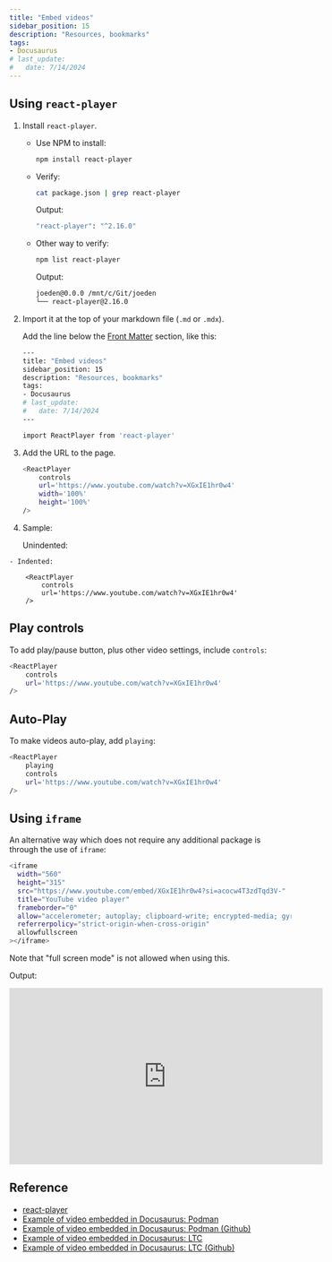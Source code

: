 ```yaml
---
title: "Embed videos"
sidebar_position: 15
description: "Resources, bookmarks"
tags: 
- Docusaurus
# last_update:
#   date: 7/14/2024
---
```




## Using `react-player`

1. Install `react-player`.

    - Use NPM to install:

        ```bash
        npm install react-player
        ```

    - Verify:

        ```bash
        cat package.json | grep react-player  
        ```

        Output:

        ```bash
        "react-player": "^2.16.0" 
        ```

    - Other way to verify:

        ```bash
        npm list react-player
        ```

        Output:

        ```bash
        joeden@0.0.0 /mnt/c/Git/joeden
        └── react-player@2.16.0
        ```

2. Import it at the top of your markdown file (`.md` or `.mdx`).

    Add the line below the [Front Matter](/docs/001-Personal-Notes/004-Documentation-Notes/001-Docusaurus/004-Front-Matter.md) section, like this:


    ```bash
    ---
    title: "Embed videos"
    sidebar_position: 15
    description: "Resources, bookmarks"
    tags: 
    - Docusaurus
    # last_update:
    #   date: 7/14/2024
    ---

    import ReactPlayer from 'react-player'
    ```

3. Add the URL to the page.

    ```bash
    <ReactPlayer 
        controls
        url='https://www.youtube.com/watch?v=XGxIE1hr0w4' 
        width='100%'
        height='100%'              
    />
    ```
  
4. Sample:

    Unindented: 
    
<ReactPlayer 
    controls
    url='https://www.youtube.com/watch?v=XGxIE1hr0w4' 
/>

    - Indented:

        <ReactPlayer 
            controls
            url='https://www.youtube.com/watch?v=XGxIE1hr0w4' 
        />


## Play controls

To add play/pause button, plus other video settings, include `controls`:

```bash
<ReactPlayer 
    controls
    url='https://www.youtube.com/watch?v=XGxIE1hr0w4' 
/>
```

## Auto-Play 

To make videos auto-play, add `playing`:

```bash
<ReactPlayer 
    playing
    controls
    url='https://www.youtube.com/watch?v=XGxIE1hr0w4' 
/>
```

## Using `iframe`

An alternative way which does not require any additional package is through the use of `iframe`:

```bash
<iframe 
  width="560" 
  height="315"
  src="https://www.youtube.com/embed/XGxIE1hr0w4?si=acocw4T3zdTqd3V-" 
  title="YouTube video player" 
  frameborder="0" 
  allow="accelerometer; autoplay; clipboard-write; encrypted-media; gyroscope; picture-in-picture; web-share" 
  referrerpolicy="strict-origin-when-cross-origin" 
  allowfullscreen
></iframe>
```

Note that "full screen mode" is not allowed when using this.

Output:

<iframe 
  width="560" 
  height="315"
  src="https://www.youtube.com/embed/XGxIE1hr0w4?si=acocw4T3zdTqd3V-" 
  title="YouTube video player" 
  frameborder="0" 
  allow="accelerometer; autoplay; clipboard-write; encrypted-media; gyroscope; picture-in-picture; web-share" 
  referrerpolicy="strict-origin-when-cross-origin" 
  allowfullscreen
></iframe>


## Reference

- [react-player](https://github.com/cookpete/react-player)
- [Example of video embedded in Docusaurus: Podman](https://podman-desktop.io/blog/podman-desktop-release-1.1)
- [Example of video embedded in Docusaurus: Podman (Github)](https://github.com/podman-desktop/podman-desktop/blob/62d5f07f6b7ac3c271cc100%b61e5da1d5b260b84/website/blog/2023-06-08-release-1.1.md?plain=1#L11)
- [Example of video embedded in Docusaurus: LTC](https://learntocloud.guide/phase4/)
- [Example of video embedded in Docusaurus: LTC (Github)](https://github.com/learntocloud/learn-to-cloud/blob/main/docs/phase4/README.md)